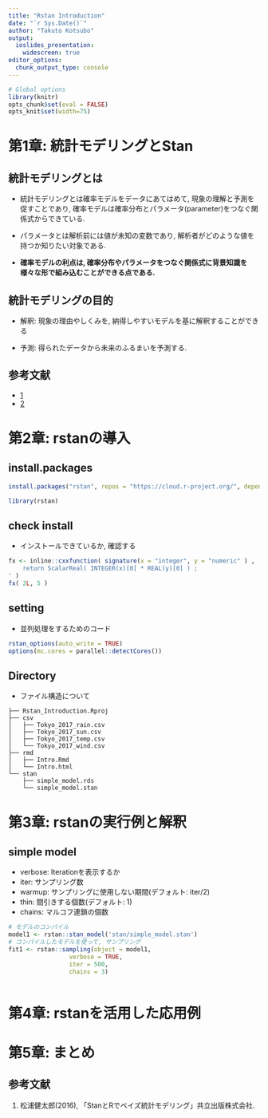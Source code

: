 ```yaml
---
title: "Rstan Introduction"
date: "`r Sys.Date()`"
author: "Takuto Kotsubo"
output:
  ioslides_presentation:
    widescreen: true
editor_options: 
  chunk_output_type: console
---
```


```r
# Global options
library(knitr)
opts_chunk$set(eval = FALSE)
opts_knit$set(width=75)
```

# 第1章: 統計モデリングとStan

## 統計モデリングとは

- 統計モデリングとは確率モデルをデータにあてはめて, 現象の理解と予測を促すことであり, 確率モデルは確率分布とパラメータ(parameter)をつなぐ関係式からできている.

- パラメータとは解析前には値が未知の変数であり, 解析者がどのような値を持つか知りたい対象である.

- **確率モデルの利点は, 確率分布やパラメータをつなぐ関係式に背景知識を様々な形で組み込むことができる点である.**

## 統計モデリングの目的

- 解釈: 現象の理由やしくみを, 納得しやすいモデルを基に解釈することができる

- 予測: 得られたデータから未来のふるまいを予測する. 

## 参考文献

- [1](https://rpubs.com/piroyoung/stan01)
- [2](https://logics-of-blue.com/stanによるベイズ推定の基礎/)

# 第2章: rstanの導入

## install.packages

```r
install.packages("rstan", repos = "https://cloud.r-project.org/", dependencies=TRUE)
```

```r
library(rstan)
```

## check install

- インストールできているか, 確認する

```r
fx <- inline::cxxfunction( signature(x = "integer", y = "numeric" ) , '
    return ScalarReal( INTEGER(x)[0] * REAL(y)[0] ) ;
' )
fx( 2L, 5 ) 
```

## setting

- 並列処理をするためのコード

```r
rstan_options(auto_write = TRUE)
options(mc.cores = parallel::detectCores())
```

## Directory

- ファイル構造について

```
├── Rstan_Introduction.Rproj
├── csv
│   ├── Tokyo_2017_rain.csv
│   ├── Tokyo_2017_sun.csv
│   ├── Tokyo_2017_temp.csv
│   └── Tokyo_2017_wind.csv
├── rmd
│   ├── Intro.Rmd
│   └── Intro.html
└── stan
    ├── simple_model.rds
    └── simple_model.stan
```

# 第3章: rstanの実行例と解釈

## simple model

- verbose: Iterationを表示するか
- iter: サンプリング数
- warmup: サンプリングに使用しない期間(デフォルト: iter/2)
- thin: 間引きする個数(デフォルト: 1)
- chains: マルコフ連鎖の個数

```r
# モデルのコンパイル
model1 <- rstan::stan_model('stan/simple_model.stan')
# コンパイルしたモデルを使って, サンプリング
fit1 <- rstan::sampling(object = model1,
                 verbose = TRUE, 
                 iter = 500, 
                 chains = 3)
```

```r

```

# 第4章: rstanを活用した応用例

# 第5章: まとめ

## 参考文献

1. 松浦健太郎(2016), 「StanとRでベイズ統計モデリング」共立出版株式会社.
